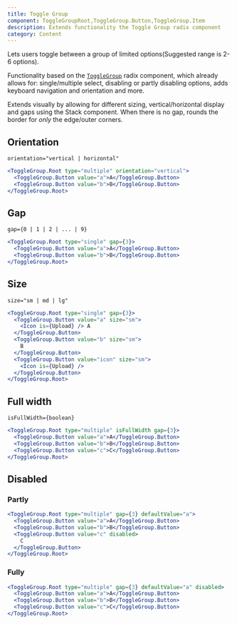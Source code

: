 ```yaml
---
title: Toggle Group
component: ToggleGroupRoot,ToggleGroup.Button,ToggleGroup.Item
description: Extends functionality the Toggle Group radix component
category: Content
---
```


Lets users toggle between a group of limited options(Suggested range is 2-6 options).

Functionality based on the [`ToggleGroup`](https://www.radix-ui.com/docs/primitives/components/toggle-group) radix component, which already allows for: single/multiple select, disabling or partly disabling options, adds keyboard navigation and orientation and more.

Extends visually by allowing for different sizing, vertical/horizontal display and gaps using the Stack component. When there is no gap, rounds the border for _only_ the edge/outer corners.

## Orientation

`orientation="vertical | horizontal"`

```jsx preview live
<ToggleGroup.Root type="multiple" orientation="vertical">
  <ToggleGroup.Button value="a">A</ToggleGroup.Button>
  <ToggleGroup.Button value="b">B</ToggleGroup.Button>
</ToggleGroup.Root>
```

## Gap

`gap={0 | 1 | 2 | ... | 9}`

```jsx preview
<ToggleGroup.Root type="single" gap={3}>
  <ToggleGroup.Button value="a">A</ToggleGroup.Button>
  <ToggleGroup.Button value="b">B</ToggleGroup.Button>
</ToggleGroup.Root>
```

## Size

`size="sm | md | lg"`

```jsx preview
<ToggleGroup.Root type="single" gap={3}>
  <ToggleGroup.Button value="a" size="sm">
    <Icon is={Upload} /> A
  </ToggleGroup.Button>
  <ToggleGroup.Button value="b" size="sm">
    B
  </ToggleGroup.Button>
  <ToggleGroup.Button value="icon" size="sm">
    <Icon is={Upload} />
  </ToggleGroup.Button>
</ToggleGroup.Root>
```

## Full width

`isFullWidth={boolean}`

```jsx preview
<ToggleGroup.Root type="multiple" isFullWidth gap={3}>
  <ToggleGroup.Button value="a">A</ToggleGroup.Button>
  <ToggleGroup.Button value="b">B</ToggleGroup.Button>
  <ToggleGroup.Button value="c">C</ToggleGroup.Button>
</ToggleGroup.Root>
```

## Disabled

### Partly

```jsx preview
<ToggleGroup.Root type="multiple" gap={3} defaultValue="a">
  <ToggleGroup.Button value="a">A</ToggleGroup.Button>
  <ToggleGroup.Button value="b">B</ToggleGroup.Button>
  <ToggleGroup.Button value="c" disabled>
    C
  </ToggleGroup.Button>
</ToggleGroup.Root>
```

### Fully

```jsx preview
<ToggleGroup.Root type="multiple" gap={3} defaultValue="a" disabled>
  <ToggleGroup.Button value="a">A</ToggleGroup.Button>
  <ToggleGroup.Button value="b">B</ToggleGroup.Button>
  <ToggleGroup.Button value="c">C</ToggleGroup.Button>
</ToggleGroup.Root>
```

